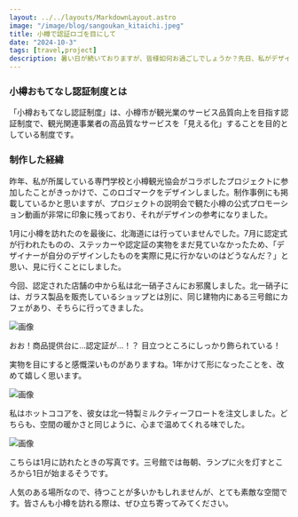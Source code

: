 ```yaml
---
layout: ../../layouts/MarkdownLayout.astro
image: "/image/blog/sangoukan_kitaichi.jpeg"
title: 小樽で認証ロゴを目にして
date: "2024-10-3"
tags: [travel,project]
description: 暑い日が続いておりますが、皆様如何お過ごしでしょうか？先日、私がデザインした「小樽おもてなし認証制度」のロゴマークステッカーが店舗に掲示されたということで、9月末に北海道を訪れました。まずは「小樽おもてなし認証制度」とは何かについてご紹介いたします。
---
```



### 小樽おもてなし認証制度とは

「小樽おもてなし認証制度」は、小樽市が観光業のサービス品質向上を目指す認証制度で、観光関連事業者の高品質なサービスを「見える化」することを目的としている制度です。

### 制作した経緯

昨年、私が所属している専門学校と小樽観光協会がコラボしたプロジェクトに参加したことがきっかけで、このロゴマークをデザインしました。制作事例にも掲載しているかと思いますが、プロジェクトの説明会で観た小樽の公式プロモーション動画が非常に印象に残っており、それがデザインの参考になりました。

1月に小樽を訪れたのを最後に、北海道には行っていませんでした。7月に認定式が行われたものの、ステッカーや認定証の実物をまだ見ていなかったため、「デザイナーが自分のデザインしたものを実際に見に行かないのはどうなんだ？」と思い、見に行くことにしました。

今回、認定された店舗の中から私は北一硝子さんにお邪魔しました。北一硝子には、ガラス製品を販売しているショップとは別に、同じ建物内にある三号館にカフェがあり、そちらに行ってきました。

![画像](/image/blog/omotenashi_kitaichi.jpeg)

おお！商品提供台に…認定証が…！？
目立つところにしっかり飾られている！

実物を目にすると感慨深いものがありますね。1年かけて形になったことを、改めて嬉しく思います。

![画像](/image/blog/kitaichi_cocoa.jpeg)

私はホットココアを、彼女は北一特製ミルクティーフロートを注文しました。どちらも、空間の暖かさと同じように、心まで温めてくれる味でした。

![画像](/image/blog/sangoukan_kitaichi.jpeg)

こちらは1月に訪れたときの写真です。三号館では毎朝、ランプに火を灯すところから1日が始まるそうです。

人気のある場所なので、待つことが多いかもしれませんが、とても素敵な空間です。皆さんも小樽を訪れる際は、ぜひ立ち寄ってみてください。
